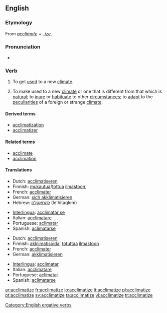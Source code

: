 ==English==

===Etymology===
From ''[[acclimate]]'' + ''[[-ize]]''.

===Pronunciation===
* {{IPA|/ɘˈklaɪməˌtaɪz/}}

===Verb===
{{en-verb|acclimatiz|ing}}

# {{intransitive}} To get [[used]] to a new [[climate]].
# {{transitive}} To make used to a new [[climate]] or one that is different from that which is [[natural]]; to [[inure]] or [[habituate]] to other [[circumstance]]s; to [[adapt]] to the [[peculiarities]] of a foreign or strange [[climate]].

====Derived terms====
* [[acclimatization]]
* [[acclimatizer]]

====Related terms====
* [[acclimate]]
* [[acclimation]]

====Translations====
{{trans-top|to get used to a new climate}}
* Dutch: [[acclimatiseren]]
* Finnish: [[mukautua]]/[[tottua]] [[ilmasto]]on, {{t|fi|akklimatisoitua}}
* French: [[acclimater]]
* German: [[sich akklimatisieren]]
* Hebrew: [[להתאקלם]] (le'hitaqlem)
{{trans-mid}}
* [[Interlingua]]: [[acclimatar se]]
* Italian: [[acclimatare]]
* Portuguese: [[aclimatar]]
* Spanish: [[aclimatarse]]
{{trans-bottom}}

{{trans-top|to make used to a new climate}}
* Dutch: [[acclimatiseren]]
* Finnish: [[akklimatisoida]], [[totuttaa]] [[ilmasto]]on
* French: [[acclimater]]
* German: [[akklimatisieren]]
{{trans-mid}}
* [[Interlingua]]: [[acclimatar]]
* Italian: [[acclimatare]]
* Portuguese: [[aclimatar]]
* Spanish: [[aclimatarse]]
{{trans-bottom}}

[[Category:English ergative verbs]]

[[ar:acclimatize]]
[[fr:acclimatize]]
[[io:acclimatize]]
[[it:acclimatize]]
[[pl:acclimatize]]
[[pt:acclimatize]]
[[sv:acclimatize]]
[[ta:acclimatize]]
[[vi:acclimatize]]
[[tr:acclimatize]]